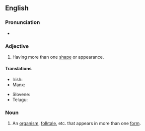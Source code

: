 ==English==

===Pronunciation===
* {{rhymes|ɔː(r)m|lang=en}}

===Adjective===
{{en-adj|-}}

# Having more than one [[shape]] or appearance.

====Translations====
{{trans-top}}
* Irish: {{t|ga|ilchruthach}}
* Manx: {{t|gv|yl-chrooagh}}
{{trans-mid}}
* Slovene: {{t|sl|večobličen}}
* Telugu: {{t|te|విశ్వరూపము}}
{{trans-bottom}}

===Noun===
{{en-noun}}

# An [[organism]], [[folktale]], etc. that appears in more than one [[form]].